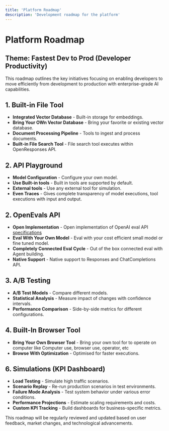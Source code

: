 ```yaml
---
title: 'Platform Roadmap'
description: 'Development roadmap for the platform'
---
```


# Platform Roadmap

## Theme: Fastest Dev to Prod (Developer Productivity)

This roadmap outlines the key initiatives focusing on enabling developers to move efficiently from development to production with enterprise-grade AI capabilities.

## 1. Built-in File Tool
- **Integrated Vector Database** - Built-in storage for embeddings.
- **Bring Your OWn Vector Database** - Bring your favorite or existing vector database.
- **Document Processing Pipeline** - Tools to ingest and process documents.
- **Built-in File Search Tool** - File search tool executes within OpenResponses API.


## 2. API Playground
- **Model Configuration** - Configure your own model.
- **Use Built-in tools** - Built in tools are supported by default.
- **External tools** - Use any external tool for simulation.
- **Even Traces** - Gives complete transparency of model executions, tool executions with input and output.

## 2. OpenEvals API
- **Open Implementation** - Open implementation of OpenAI eval API [specifications](https://platform.openai.com/docs/api-reference/evals)
- **Eval With Your Own Model** - Eval with your cost efficient small model or fine tuned model.
- **Completely Connected Eval Cycle** - Out of the box connected eval with Agent building.
- **Native Support** - Native support to Responses and ChatCompletions API.

## 3. A/B Testing
- **A/B Test Models** - Compare different models.
- **Statistical Analysis** - Measure impact of changes with confidence intervals.
- **Performance Comparison** - Side-by-side metrics for different configurations.

## 4. Built-In Browser Tool
- **Bring Your Own Browser Tool** - Bring your own tool for to operate on computer like Computer use, browser use, operator, etc
- **Browse With Optimization** - Optimised for faster executions.

## 6. Simulations (KPI Dashboard)
- **Load Testing** - Simulate high traffic scenarios.
- **Scenario Replay** - Re-run production scenarios in test environments.
- **Failure Mode Analysis** - Test system behavior under various error conditions.
- **Performance Projections** - Estimate scaling requirements and costs.
- **Custom KPI Tracking** - Build dashboards for business-specific metrics.

This roadmap will be regularly reviewed and updated based on user feedback, market changes, and technological advancements. 